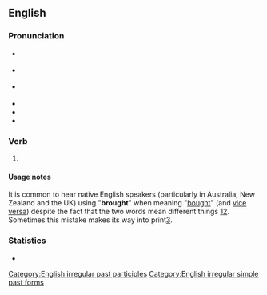 ==English==

===Pronunciation===
* {{a|UK}} {{IPA|/bɹɔːt/|lang=en}}
* {{a|US}} {{IPA|/bɹɔt/|lang=en}}
* {{a|cot-caught}} {{IPA|/bɹɑt/|lang=en}}
* {{audio|en-us-brought.ogg|Audio (US-merged)|lang=en}}
* {{audio|en-uk-brought.ogg|Audio (UK)|lang=en}}
* {{rhymes|ɔːt|lang=en}}

===Verb===
{{head|en|verb form}}

# {{en-past of|bring}}

====Usage notes====
It is common to hear native English speakers (particularly in Australia, New Zealand and the UK) using "'''brought'''" when meaning "[[bought]]" (and [[vice versa]]) despite the fact that the two words mean different things [http://wordconstructions.com.au/blog/2008/10/bought-or-brought/][http://www.beedictionary.com/common-errors/bought_vs_brought]. Sometimes this mistake makes its way into print[http://thehoopla.com.au/relinquished/].

===Statistics===
* {{rank|however|enough|quite|230|brought|woman|want|home}}

[[Category:English irregular past participles]]
[[Category:English irregular simple past forms]]